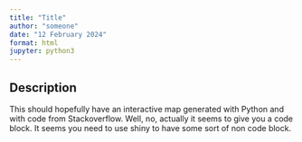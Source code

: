 ```yaml
---
title: "Title"
author: "someone"
date: "12 February 2024"
format: html
jupyter: python3
---
```


## Description

This should hopefully have an interactive map generated with Python and with code from Stackoverflow. Well, no, actually it seems to give you a code block. It seems you need to use shiny to have some sort of non code block. 
